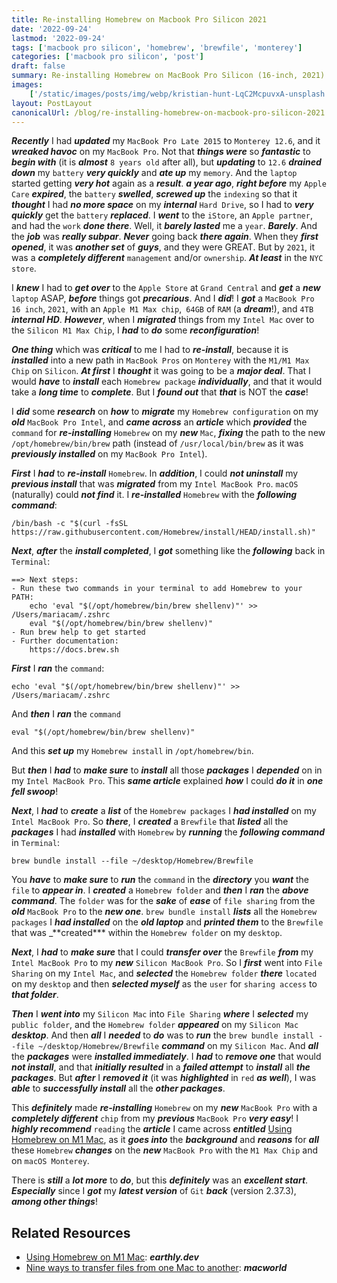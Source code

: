 ```yaml
---
title: Re-installing Homebrew on Macbook Pro Silicon 2021
date: '2022-09-24'
lastmod: '2022-09-24'
tags: ['macbook pro silicon', 'homebrew', 'brewfile', 'monterey']
categories: ['macbook pro silicon', 'post']
draft: false
summary: Re-installing Homebrew on MacBook Pro Silicon (16-inch, 2021).
images:
    ['/static/images/posts/img/webp/kristian-hunt-LqC2McpuvxA-unsplash.webp']
layout: PostLayout
canonicalUrl: /blog/re-installing-homebrew-on-macbook-pro-silicon-2021
---
```


<Unsplash
	src="/static/images/posts/img/webp/kristian-hunt-LqC2McpuvxA-unsplash.webp"
	author="Kristian Hunt"
	alt="Re-installing Homebrew on Macbook Pro Silicon 2021"
	srcUrl="https://unsplash.com/photos/LqC2McpuvxA"
	authorUrl="https://unsplash.com/@krihun"
/>

**_Recently_** I had **_updated_** my `MacBook Pro Late 2015` to
`Monterey 12.6`, and it **_wreaked havoc_** on my `MacBook Pro`. Not that
**_things were_** so **_fantastic_** to **_begin with_** (it is **_almost_**
`8 years old` after all), but **_updating_** to `12.6` **_drained down_** my
`battery` **_very quickly_** and **_ate up_** my `memory`. And the `laptop`
started getting **_very hot_** again as a **_result_**. **_a year ago_**,
**_right before_** my `Apple Care` **_expired_**, the `battery` **_swelled_**,
**_screwed up_** the `indexing` so that it **_thought_** I had **_no more
space_** on my **_internal_** `Hard Drive`, so I had to **_very quickly_** get
the `battery` **_replaced_**. I **_went_** to the `iStore`, an `Apple partner`,
and had the `work` **_done there_**. Well, it **_barely lasted_** me a `year`.
**_Barely_**. And the **_job_** was **_really subpar_**. **_Never_** going back
**_there again_**. When they **_first opened_**, it was **_another set_** of
**_guys_**, and they were GREAT. But by `2021`, it was a **_completely
different_** `management` and/or `ownership`. **_At least_** in the `NYC store`.

I **_knew_** I had to **_get over_** to the `Apple Store` at `Grand Central` and
**_get_** a **_new_** `laptop` ASAP, **_before_** things got **_precarious_**.
And I **_did_**! I **_got_** a `MacBook Pro 16 inch`, `2021`, with an
`Apple M1 Max chip`,` 64GB` of `RAM` (a **_dream_**!), and `4TB` **_internal
HD_**. **_However_**, when I **_migrated_** things from my `Intel Mac` over to
the `Silicon M1 Max Chip`, I **_had_** to **_do_** some **_reconfiguration_**!

**_One thing_** which was **_critical_** to me I had to **_re-install_**,
because it is **_installed_** into a new path in `MacBook Pros` on `Monterey`
with the `M1/M1 Max Chip` on `Silicon`. **_At first_** I **_thought_** it was
going to be a **_major deal_**. That I would **_have_** to **_install_** each
`Homebrew package` **_individually_**, and that it would take a **_long time_**
to **_complete_**. But I **_found out_** that **_that_** is NOT the **_case_**!

I **_did_** some **_research_** on **_how_** to **_migrate_** my
`Homebrew configuration` on my **_old_** `MacBook Pro Intel`, and **_came
across_** an **_article_** which **_provided_** the `command` for
**_re-installing_** `Homebrew` on my **_new_** `Mac`, **_fixing_** the path to
the new `/opt/homebrew/bin/brew` path (instead of `/usr/local/bin/brew` as it
was **_previously installed_** on my `MacBook Pro Intel`).

**_First_** I **_had_** to **_re-install_** `Homebrew`. In **_addition_**, I
could **_not uninstall_** my **_previous install_** that was **_migrated_** from
my `Intel MacBook Pro`. `macOS` (naturally) could **_not find_** it. I
**_re-installed_** `Homebrew` with the **_following command_**:

```shell
/bin/bash -c "$(curl -fsSL https://raw.githubusercontent.com/Homebrew/install/HEAD/install.sh)"
```

**_Next_**, **_after_** the **_install completed_**, I **_got_** something like
the **_following_** back in `Terminal`:

```shell
==> Next steps:
- Run these two commands in your terminal to add Homebrew to your PATH:
    echo 'eval "$(/opt/homebrew/bin/brew shellenv)"' >> /Users/mariacam/.zshrc
    eval "$(/opt/homebrew/bin/brew shellenv)"
- Run brew help to get started
- Further documentation:
    https://docs.brew.sh
```

**_First_** I **_ran_** the `command`:

```shell
echo 'eval "$(/opt/homebrew/bin/brew shellenv)"' >> /Users/mariacam/.zshrc
```

And **_then_** I **_ran_** the `command`

```shell
eval "$(/opt/homebrew/bin/brew shellenv)"
```

And this **_set up_** my `Homebrew install` in `/opt/homebrew/bin`.

But **_then_** I **_had_** to **_make sure_** to **_install_** all those
**_packages_** I **_depended_** on in my `Intel MacBook Pro`. This **_same
article_** explained **_how_** I could **_do it_** in **_one fell swoop_**!

**_Next_**, I **_had_** to **_create_** a **_list_** of the `Homebrew packages`
I **_had installed_** on my `Intel MacBook Pro`. So **_there_**, I **_created_**
a `Brewfile` that **_listed_** all the **_packages_** I had **_installed_** with
`Homebrew` by **_running_** the **_following command_** in `Terminal`:

```shell
brew bundle install --file ~/desktop/Homebrew/Brewfile
```

You **_have_** to **_make sure_** to **_run_** the `command` in the
**_directory_** you **_want_** the `file` to **_appear in_**. I **_created_** a
`Homebrew folder` and **_then_** I **_ran_** the _**above command**_. The
`folder` was for the _**sake**_ of _**ease**_ of `file sharing` from the
_**old**_ `MacBook Pro` to the _**new one**_. `brew bundle install` _**lists**_
all the `Homebrew packages` I _**had installed**_ on the _**old laptop**_ and
_**printed them**_ to the `Brewfile` that was \_\*\*created\*\*\* within the
`Homebrew folder` on my `desktop`.

**_Next_**, I **_had_** to **_make sure_** that I could **_transfer over_** the
`Brewfile` **_from_** my `Intel MacBook Pro` to my **_new_**
`Silicon MacBook Pro`. So I **_first_** went into `File Sharing` on my
`Intel Mac`, and **_selected_** the `Homebrew folder` **_there_** `located` on
my `desktop` and then **_selected myself_** as the `user` for `sharing access`
to **_that folder_**.

**_Then_** I **_went into_** my `Silicon Mac` into `File Sharing` **_where_** I
**_selected_** my `public folder`, and the `Homebrew folder` **_appeared_** on
my `Silicon Mac` **_desktop_**. And then **_all_** I **_needed_** to **_do_**
was to **_run_** the `brew bundle install --file ~/desktop/Homebrew/Brewfile`
**_command_** on my `Silicon Mac`. And **_all_** the **_packages_** were
**_installed immediately_**. I **_had_** to **_remove one_** that would **_not
install_**, and that **_initially resulted_** in a **_failed attempt_** to
**_install_** all **_the packages_**. But **_after_** I **_removed it_** (it was
**_highlighted_** in `red` **_as well_**), I was **_able_** to **_successfully
install_** all the **_other packages_**.

This **_definitely_** made **_re-installing_** `Homebrew` on my **_new_**
`MacBook Pro` with a **_completely different_** `chip` from my **_previous_**
`MacBook Pro` **_very easy_**! I **_highly recommend_** `reading` the
**_article_** I came across **_entitled_**
[Using Homebrew on M1 Mac](https://earthly.dev/blog/homebrew-on-m1/), as it
**_goes into_** the **_background_** and **_reasons_** for **_all_** these
`Homebrew` **_changes_** on the **_new_** `MacBook Pro` with the `M1 Max Chip`
and on `macOS Monterey`.

There is **_still_** a **_lot more_** to **_do_**, but this **_definitely_** was
an **_excellent start_**. **_Especially_** since I **_got_** my **_latest
version_** of `Git` **_back_** (version 2.37.3), **_among other things_**!

## Related Resources

-   [Using Homebrew on M1 Mac](https://earthly.dev/blog/homebrew-on-m1/):
    **_earthly.dev_**
-   [Nine ways to transfer files from one Mac to another](https://www.macworld.com/article/210934/filetransfer.html):
    **_macworld_**
